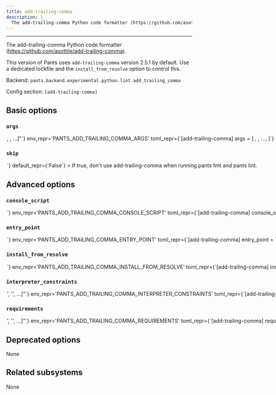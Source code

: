 ```yaml
---
title: add-trailing-comma
description: |
  The add-trailing-comma Python code formatter (https://github.com/asottile/add-trailing-comma).
---
```



---

The add-trailing-comma Python code formatter (https://github.com/asottile/add-trailing-comma).

This version of Pants uses `add-trailing-comma` version 2.5.1 by default. Use a dedicated lockfile and the `install_from_resolve` option to control this.

Backend: <span className="color--primary">`pants.backend.experimental.python.lint.add_trailing_comma`</span>

Config section: <span className="color--primary">`[add-trailing-comma]`</span>

<span className={styles.options}>

## Basic options

### `args`

<Option
  cli_repr={`--add-trailing-comma-args="[<shell_str>, <shell_str>, ...]"`}
  env_repr='PANTS_ADD_TRAILING_COMMA_ARGS'
  toml_repr={`[add-trailing-comma]
args = [
    <shell_str>,
    <shell_str>,
    ...,
]`}
  default_repr={`[]`}
>

Arguments to pass directly to add-trailing-comma, e.g. `--add-trailing-comma-args='--py36-plus'`.

</Option>

### `skip`

<Option
  cli_repr={`--[no-]add-trailing-comma-skip`}
  env_repr='PANTS_ADD_TRAILING_COMMA_SKIP'
  toml_repr={`[add-trailing-comma]
skip = <bool>`}
  default_repr={`False`}
>

If true, don&#x27;t use add-trailing-comma when running `pants fmt` and `pants lint`.

</Option>

## Advanced options

### `console_script`

<Option
  cli_repr={`--add-trailing-comma-console-script=<str>`}
  env_repr='PANTS_ADD_TRAILING_COMMA_CONSOLE_SCRIPT'
  toml_repr={`[add-trailing-comma]
console_script = <str>`}
  default_repr={`add-trailing-comma`}
>

The console script for the tool. Using this option is generally preferable to (and mutually exclusive with) specifying an `--entry-point` since console script names have a higher expectation of staying stable across releases of the tool. Usually, you will not want to change this from the default.

</Option>

### `entry_point`

<Option
  cli_repr={`--add-trailing-comma-entry-point=<str>`}
  env_repr='PANTS_ADD_TRAILING_COMMA_ENTRY_POINT'
  toml_repr={`[add-trailing-comma]
entry_point = <str>`}
  default_repr={`None`}
>

The entry point for the tool. Generally you only want to use this option if the tool does not offer a `--console-script` (which this option is mutually exclusive with). Usually, you will not want to change this from the default.

</Option>

### `install_from_resolve`

<Option
  cli_repr={`--add-trailing-comma-install-from-resolve=<str>`}
  env_repr='PANTS_ADD_TRAILING_COMMA_INSTALL_FROM_RESOLVE'
  toml_repr={`[add-trailing-comma]
install_from_resolve = <str>`}
  default_repr={`None`}
>

If specified, install the tool using the lockfile for this named resolve.

This resolve must be defined in `[python].resolves`, as described in https://www.pantsbuild.org/2.31/docs/python/overview/lockfiles#lockfiles-for-tools.

The resolve&#x27;s entire lockfile will be installed, unless specific requirements are listed via the `requirements` option, in which case only those requirements will be installed. This is useful if you don&#x27;t want to invalidate the tool&#x27;s outputs when the resolve incurs changes to unrelated requirements.

If unspecified, and the `lockfile` option is unset, the tool will be installed using the default lockfile shipped with Pants, which uses `add-trailing-comma` version 2.5.1.

If unspecified, and the `lockfile` option is set, the tool will use the custom `add-trailing-comma` &#x22;tool lockfile&#x22; generated from the `version` and `extra_requirements` options. But note that this mechanism is deprecated.

</Option>

### `interpreter_constraints`

<Option
  cli_repr={`--add-trailing-comma-interpreter-constraints="['<str>', '<str>', ...]"`}
  env_repr='PANTS_ADD_TRAILING_COMMA_INTERPRETER_CONSTRAINTS'
  toml_repr={`[add-trailing-comma]
interpreter_constraints = [
    '<str>',
    '<str>',
    ...,
]`}
  default_repr={`[\n  "CPython>=3.9,<3.14"\n]`}
>

Python interpreter constraints for this tool.

</Option>

### `requirements`

<Option
  cli_repr={`--add-trailing-comma-requirements="['<str>', '<str>', ...]"`}
  env_repr='PANTS_ADD_TRAILING_COMMA_REQUIREMENTS'
  toml_repr={`[add-trailing-comma]
requirements = [
    '<str>',
    '<str>',
    ...,
]`}
  default_repr={`[]`}
>

If `install_from_resolve` is specified, install these requirements, at the versions provided by the specified resolve&#x27;s lockfile.

Values can be pip-style requirements (e.g., `tool` or `tool==1.2.3` or `tool>=1.2.3`), or addresses of `python_requirement` targets (or targets that generate or depend on `python_requirement` targets). Make sure to use the `//` prefix to refer to targets using their full address from the root (e.g. `//3rdparty/python:tool`). This is necessary to distinguish address specs from local or VCS requirements.

The lockfile will be validated against the requirements - if a lockfile doesn&#x27;t provide the requirement (at a suitable version, if the requirement specifies version constraints) Pants will error.

If unspecified, install the entire lockfile.

</Option>

## Deprecated options

None

## Related subsystems

None

</span>
